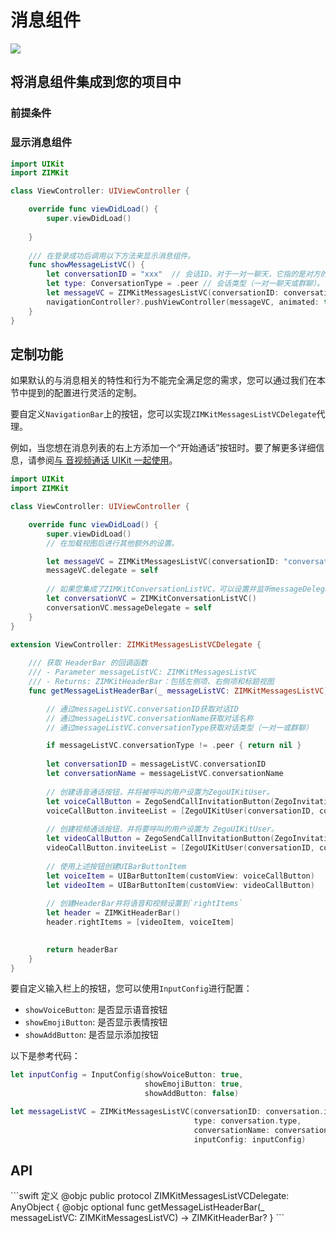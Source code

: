 # 消息组件



<ZIMKitMessageInfo />

<Frame width="200" height="auto" caption="">
    <img src="https://storage.zego.im/sdk-doc/Pics/ZIMKit/IOS/swift/message_demo.gif" />
</Frame>

## 将消息组件集成到您的项目中

### 前提条件


<ZIMKItComponentPrefixInfoNew />

### 显示消息组件

```swift ViewController.swift {1,2,12-17}
import UIKit
import ZIMKit

class ViewController: UIViewController {

    override func viewDidLoad() {
        super.viewDidLoad()
        
    }
    
    /// 在登录成功后调用以下方法来显示消息组件。
    func showMessageListVC() {
        let conversationID = "xxx"  // 会话ID。对于一对一聊天，它指的是对方的用户ID。对于群聊，它指的是群组ID。
        let type: ConversationType = .peer // 会话类型（一对一聊天或群聊）。
        let messageVC = ZIMKitMessagesListVC(conversationID: conversationID, type: type)
        navigationController?.pushViewController(messageVC, animated: true)
    }
}
```


## 定制功能

如果默认的与消息相关的特性和行为不能完全满足您的需求，您可以通过我们在本节中提到的配置进行灵活的定制。

<Accordion title="自定义标题栏" defaultOpen="false">

要自定义`NavigationBar`上的按钮，您可以实现`ZIMKitMessagesListVCDelegate`代理。

例如，当您想在消息列表的右上方添加一个“开始通话”按钮时。要了解更多详细信息，请参阅<a href="../04-Advanced%20features/01-Use%20in%20conjunction%20with%20Call%20Kit.mdx">与 音视频通话 UIKit 一起使用</a>。

```swift ViewController.swift {48,49}
import UIKit
import ZIMKit

class ViewController: UIViewController {

    override func viewDidLoad() {
        super.viewDidLoad()
        // 在加载视图后进行其他额外的设置。

        let messageVC = ZIMKitMessagesListVC(conversationID: "conversationID", type: .peer)
        messageVC.delegate = self
        
        // 如果您集成了ZIMKitConversationListVC，可以设置并监听messageDelegate以接收与消息相关的通知。
        let conversationVC = ZIMKitConversationListVC()
        conversationVC.messageDelegate = self
    }
}

extension ViewController: ZIMKitMessagesListVCDelegate {
    
    /// 获取 HeaderBar 的回调函数
    /// - Parameter messageListVC: ZIMKitMessagesListVC
    /// - Returns: ZIMKitHeaderBar：包括左侧项、右侧项和标题视图
    func getMessageListHeaderBar(_ messageListVC: ZIMKitMessagesListVC) -> ZIMKitHeaderBar? {

        // 通过messageListVC.conversationID获取对话ID
        // 通过messageListVC.conversationName获取对话名称
        // 通过messageListVC.conversationType获取对话类型（一对一或群聊）

        if messageListVC.conversationType != .peer { return nil }
        
        let conversationID = messageListVC.conversationID
        let conversationName = messageListVC.conversationName
        
        // 创建语音通话按钮，并将被呼叫的用户设置为ZegoUIKitUser。
        let voiceCallButton = ZegoSendCallInvitationButton(ZegoInvitationType.voiceCall.rawValue)
        voiceCallButton.inviteeList = [ZegoUIKitUser(conversationID, conversationName)]
        
        // 创建视频通话按钮，并将要呼叫的用户设置为 ZegoUIKitUser。
        let videoCallButton = ZegoSendCallInvitationButton(ZegoInvitationType.videoCall.rawValue)
        videoCallButton.inviteeList = [ZegoUIKitUser(conversationID, conversationName)]
        
        // 使用上述按钮创建UIBarButtonItem
        let voiceItem = UIBarButtonItem(customView: voiceCallButton)
        let videoItem = UIBarButtonItem(customView: videoCallButton)
        
        // 创建HeaderBar并将语音和视频设置到`rightItems`
        let header = ZIMKitHeaderBar()
        header.rightItems = [videoItem, voiceItem]

        
        return headerBar
    }
}
```

</Accordion>

<Accordion title="自定义输入栏" defaultOpen="false">

要自定义输入栏上的按钮，您可以使用`InputConfig`进行配置：

- `showVoiceButton`: 是否显示语音按钮
- `showEmojiButton`: 是否显示表情按钮
- `showAddButton`: 是否显示添加按钮

以下是参考代码：

```swift
let inputConfig = InputConfig(showVoiceButton: true,
                              showEmojiButton: true,
                              showAddButton: false)

let messageListVC = ZIMKitMessagesListVC(conversationID: conversation.id,
                                         type: conversation.type,
                                         conversationName: conversation.name,
                                         inputConfig: inputConfig)
```

</Accordion>

## API

<Accordion title="ZIMKitMessagesListVCDelegate" defaultOpen="false">
```swift 定义
@objc public protocol ZIMKitMessagesListVCDelegate: AnyObject {
    @objc optional
    func getMessageListHeaderBar(_ messageListVC: ZIMKitMessagesListVC) -> ZIMKitHeaderBar?
}
```
</Accordion>

